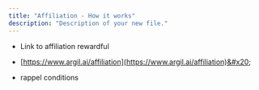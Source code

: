 ```yaml
---
title: "Affiliation - How it works"
description: "Description of your new file."
---
```


* Link to affiliation rewardful

* [https://www.argil.ai/affiliation](https://www.argil.ai/affiliation)&#x20;

* rappel conditions
